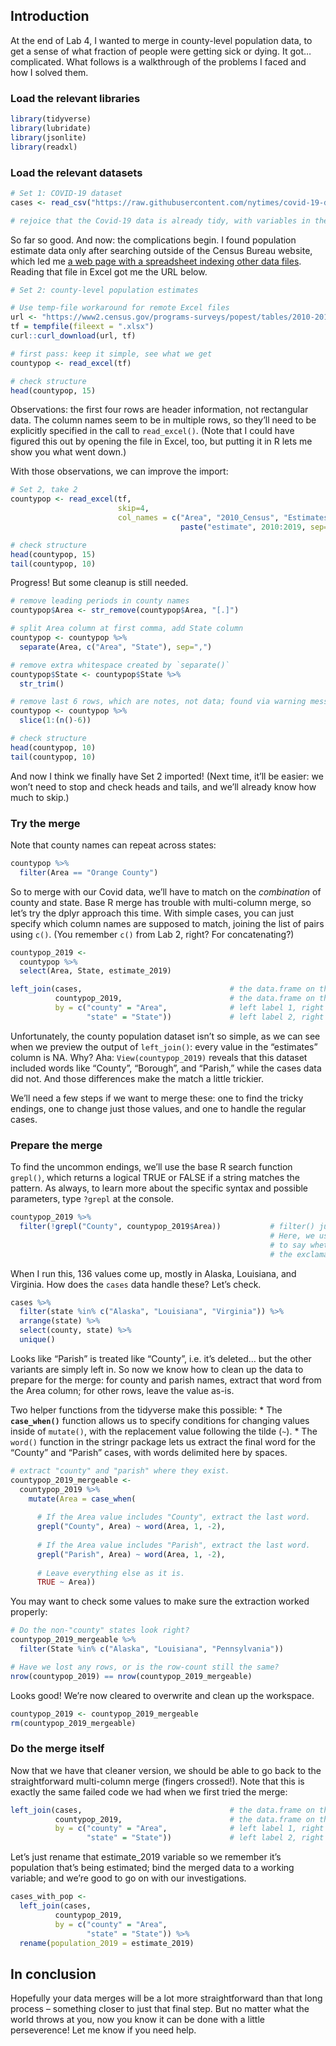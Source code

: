 ## Introduction

At the end of Lab 4, I wanted to merge in county-level population data, to get a sense of what fraction of people were getting sick or dying. It got... complicated. What follows is a walkthrough of the problems I faced and how I solved them.

### Load the relevant libraries

```r
library(tidyverse)
library(lubridate)
library(jsonlite)
library(readxl)
```

### Load the relevant datasets

```r

# Set 1: COVID-19 dataset
cases <- read_csv("https://raw.githubusercontent.com/nytimes/covid-19-data/master/us-counties.csv")

# rejoice that the Covid-19 data is already tidy, with variables in the right formats!
```

So far so good. And now: the complications begin. I found population estimate data only after searching outside of the Census Bureau website, which led me [a web page with a spreadsheet indexing other data files](https://www.census.gov/data/tables/time-series/demo/popest/2010s-state-total.html). Reading that file in Excel got me the URL below.


```r
# Set 2: county-level population estimates

# Use temp-file workaround for remote Excel files
url <- "https://www2.census.gov/programs-surveys/popest/tables/2010-2019/counties/totals/co-est2019-annres.xlsx"
tf = tempfile(fileext = ".xlsx")
curl::curl_download(url, tf)

# first pass: keep it simple, see what we get
countypop <- read_excel(tf)

# check structure
head(countypop, 15)
```

Observations: the first four rows are header information, not rectangular data. The column names seem to be in multiple rows, so they'll need to be explicitly specified in the call to `read_excel()`. (Note that I could have figured this out by opening the file in Excel, too, but putting it in R lets me show you what went down.)

With those observations, we can improve the import:
```r
# Set 2, take 2
countypop <- read_excel(tf, 
                        skip=4,   
                        col_names = c("Area", "2010_Census", "Estimates_Base",
                                      paste("estimate", 2010:2019, sep="_")))

# check structure
head(countypop, 15)
tail(countypop, 10)
```

Progress! But some cleanup is still needed.
```r

# remove leading periods in county names
countypop$Area <- str_remove(countypop$Area, "[.]")   

# split Area column at first comma, add State column
countypop <- countypop %>%
  separate(Area, c("Area", "State"), sep=",")       

# remove extra whitespace created by `separate()`
countypop$State <- countypop$State %>%
  str_trim()                     

# remove last 6 rows, which are notes, not data; found via warning messages from `separate()`
countypop <- countypop %>% 
  slice(1:(n()-6))     

# check structure
head(countypop, 10)
tail(countypop, 10)

```

And now I think we finally have Set 2 imported! (Next time, it'll be easier: we won't need to stop and check heads and tails, and we'll already know how much to skip.)

### Try the merge

Note that county names can repeat across states:

```r
countypop %>%
  filter(Area == "Orange County")
```

So to merge with our Covid data, we'll have to match on the *combination* of county and state. Base R merge has trouble with multi-column merge, so let's try the dplyr approach this time. With simple cases, you can just specify which column names are supposed to match, joining the list of pairs using `c()`. (You remember `c()` from Lab 2, right? For concatenating?)

```r
countypop_2019 <- 
  countypop %>%
  select(Area, State, estimate_2019)

left_join(cases,                                 # the data.frame on the "left" 
          countypop_2019,                        # the data.frame on the "right"
          by = c("county" = "Area",              # left label 1, right label 1
                 "state" = "State"))             # left label 2, right label 2 (and so on, if you need more columns)
```

Unfortunately, the county population dataset isn't so simple, as we can see when we preview the output of `left_join()`: every value in the "estimates" column is NA. Why? Aha: `View(countypop_2019)` reveals that this dataset included words like "County", "Borough", and "Parish," while the cases data did not. And those differences make the match a little trickier.

We'll need a few steps if we want to merge these: one to find the tricky endings, one to change just those values, and one to handle the regular cases.

### Prepare the merge

To find the uncommon endings, we'll use the base R search function `grepl()`, which returns a logical TRUE or FALSE if a string matches the pattern. As always, to learn more about the specific syntax and possible parameters, type `?grepl` at the console.

```r
countypop_2019 %>% 
  filter(!grepl("County", countypop_2019$Area))           # filter() just needs a logical value to test. 
                                                          # Here, we use the base R search function grepl() 
                                                          # to say whether the string "County" matches anywhere in Area;
                                                          # the exclamation mark, meaning "not", reverses TRUE and FALSE.
```

When I run this, 136 values come up, mostly in Alaska, Louisiana, and Virginia. How does the `cases` data handle these? Let's check.

```r
cases %>%
  filter(state %in% c("Alaska", "Louisiana", "Virginia")) %>%
  arrange(state) %>%
  select(county, state) %>%
  unique()
```

Looks like "Parish" is treated like "County", i.e. it's deleted... but the other variants are simply left in. So now we know how to clean up the data to prepare for the merge: for county and parish names, extract that word from the Area column; for other rows, leave the value as-is. 

Two helper functions from the tidyverse make this possible: 
* The **`case_when()`** function allows us to specify conditions for changing values inside of `mutate()`, with the replacement value following the tilde (`~`). * The `word()` function in the stringr package lets us extract the final word for the "County" and "Parish" cases, with words delimited here by spaces.

```r

# extract "county" and "parish" where they exist.
countypop_2019_mergeable <- 
  countypop_2019 %>%
    mutate(Area = case_when(
      
      # If the Area value includes "County", extract the last word.
      grepl("County", Area) ~ word(Area, 1, -2),   
      
      # If the Area value includes "Parish", extract the last word.
      grepl("Parish", Area) ~ word(Area, 1, -2),          
      
      # Leave everything else as it is.
      TRUE ~ Area))                      
```

You may want to check some values to make sure the extraction worked properly:

```r
# Do the non-"county" states look right?
countypop_2019_mergeable %>%
  filter(State %in% c("Alaska", "Louisiana", "Pennsylvania")) 

# Have we lost any rows, or is the row-count still the same?
nrow(countypop_2019) == nrow(countypop_2019_mergeable)
```

Looks good! We're now cleared to overwrite and clean up the workspace.

```r
countypop_2019 <- countypop_2019_mergeable
rm(countypop_2019_mergeable)
```


### Do the merge itself

Now that we have that cleaner version, we should be able to go back to the straightforward multi-column merge (fingers crossed!). Note that this is exactly the same failed code we had when we first tried the merge:

```r
left_join(cases,                                 # the data.frame on the "left" 
          countypop_2019,                        # the data.frame on the "right"
          by = c("county" = "Area",              # left label 1, right label 1
                 "state" = "State"))             # left label 2, right label 2 (and so on, if you need more columns)
```

Let's just rename that estimate_2019 variable so we remember it's population that's being estimated; bind the merged data to a working variable; and we're good to go on with our investigations.

```r

cases_with_pop <- 
  left_join(cases,                                 
          countypop_2019,                       
          by = c("county" = "Area",         
                 "state" = "State")) %>%     
  rename(population_2019 = estimate_2019)

```


## In conclusion

Hopefully your data merges will be a lot more straightforward than that long process -- something closer to just that final step. But no matter what the world throws at you, now you know it can be done with a little perseverence! Let me know if you need help.

